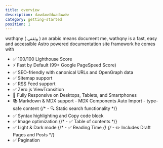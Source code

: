 ```yaml
---
title: overview
description: dawdawddwadawdw 
category: getting-started
position: 1
---
```


wathqny ( وثقني ) an arabic means document me, wathqny is a fast, easy and accessible Astro powered documentation site framework
he comes with 

- ✅ 100/100 Lighthouse Score
- ⚡ Fast by Default (99+ Google PageSpeed Score)
- ✅ SEO-friendly with canonical URLs and OpenGraph data
- ✅ Sitemap support
- ✅ RSS Feed support
- ✅ Zero js ViewTransition
- 📱 Fully Responsive on Desktops, Tablets, and Smartphones
- 📚 Markdown & MDX support - MDX Components Auto Import - type-safe content
{/* - 🔍 Static search functionality */}
- ✅ Syntax highlighting and Copy code block
- ✅ Image optimization
{/* - ✅ Table of contents */}
- ✅ Light & Dark mode
{/* - ✅ Reading Time */}
{/* - ✏️ Includes Draft Pages and Posts */}
- ✅ Pagination
